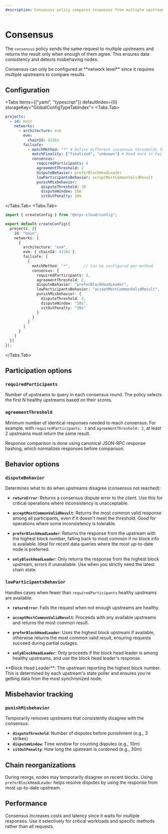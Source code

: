 ```yaml
---
description: Consensus policy compares responses from multiple upstreams and returns the agreed result
---
```



# Consensus

The `consensus` policy sends the same request to multiple upstreams and returns the result only when enough of them agree. This ensures data consistency and detects misbehaving nodes.

<Callout type="warning">
  Consensus can only be configured at **network level** since it requires multiple upstreams to compare results.
</Callout>

## Configuration

<Tabs items={["yaml", "typescript"]} defaultIndex={0} storageKey="GlobalConfigTypeTabIndex">
  <Tabs.Tab>
```yaml filename="erpc.yaml"
projects:
  - id: main
    networks:
      - architecture: evm
        evm:
          chainId: 42161
        failsafe:
          - matchMethod: "*" # Define different consensus thresholds for different methods
            matchFinality: ["finalized", "unknown"] # Read more in Failsafe docs -> Finality states
            consensus:
              requiredParticipants: 4
              agreementThreshold: 2
              disputeBehavior: preferBlockHeadLeader
              lowParticipantsBehavior: acceptMostCommonValidResult
              punishMisbehavior:
                disputeThreshold: 10
                disputeWindow: 10m
                sitOutPenalty: 30m
```
  </Tabs.Tab>
  <Tabs.Tab>
```ts filename="erpc.ts"
import { createConfig } from "@erpc-cloud/config";

export default createConfig({
  projects: [{
    id: "main",
    networks: [
      {
        architecture: "evm",
        evm: { chainId: 42161 },
        failsafe: [
          {
            matchMethod: "*",      // Can be configured per-method
            consensus: {
              requiredParticipants: 3,
              agreementThreshold: 2,
              disputeBehavior: "preferBlockHeadLeader",
              lowParticipantsBehavior: "acceptMostCommonValidResult",
              punishMisbehavior: {
                disputeThreshold: 3,
                disputeWindow: "10s",
                sitOutPenalty: "30s"
              }
            }
          }
        ]
      }
    ]
  }]
});
```
  </Tabs.Tab>
</Tabs>

## Participation options

### `requiredParticipants`
Number of upstreams to query in each consensus round. The policy selects the first N healthy upstreams based on their scores.

### `agreementThreshold`
Minimum number of identical responses needed to reach consensus. For example, with `requiredParticipants: 3` and `agreementThreshold: 2`, at least 2 upstreams must return the same result.

<Callout type="info">
  Response comparison is done using canonical JSON-RPC response hashing, which normalizes responses before comparison.
</Callout>

## Behavior options

### `disputeBehavior`
Determines what to do when upstreams disagree (consensus not reached):

- **`returnError`**: Returns a consensus dispute error to the client. Use this for critical operations where inconsistency is unacceptable.

- **`acceptMostCommonValidResult`**: Returns the most common valid response among all participants, even if it doesn't meet the threshold. Good for operations where some inconsistency is tolerable.

- **`preferBlockHeadLeader`**: Returns the response from the upstream with the highest block number, falling back to most common if no block info is available. Ideal for recent data queries where the most up-to-date node is preferred.

- **`onlyBlockHeadLeader`**: Only returns the response from the highest block upstream, errors if unavailable. Use when you strictly need the latest chain state.

### `lowParticipantsBehavior`
Handles cases when fewer than `requiredParticipants` healthy upstreams are available:

- **`returnError`**: Fails the request when not enough upstreams are healthy.

- **`acceptMostCommonValidResult`**: Proceeds with any available upstreams and returns the most common result.

- **`preferBlockHeadLeader`**: Uses the highest block upstream if available, otherwise returns the most common valid result, ensuring requests succeed during partial outages.

- **`onlyBlockHeadLeader`**: Only proceeds if the block head leader is among healthy upstreams, and use the block head leader's response.

<Callout type="info">
  **Block Head Leader**: The upstream reporting the highest block number. This is determined by each upstream's state poller and ensures you're getting data from the most synchronized node.
</Callout>

## Misbehavior tracking

### `punishMisbehavior`
Temporarily removes upstreams that consistently disagree with the consensus:

- **`disputeThreshold`**: Number of disputes before punishment (e.g., 3 strikes)
- **`disputeWindow`**: Time window for counting disputes (e.g., 10m)
- **`sitOutPenalty`**: How long the upstream is cordoned (e.g., 30m)

## Chain reorganizations
During reorgs, nodes may temporarily disagree on recent blocks. Using `preferBlockHeadLeader` helps resolve disputes by using the response from most up-to-date upstream.

## Performance
Consensus increases costs and latency since it waits for multiple responses. Use it selectively for critical workloads and specific methods rather than all requests.
